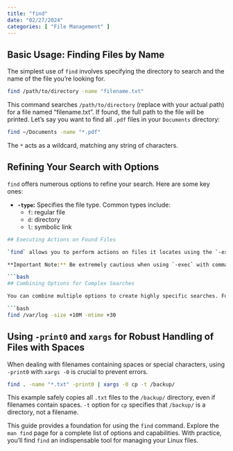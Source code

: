 ```yaml
---
title: "find"
date: "02/27/2024"
categories: [ "File Management" ]
---
```

## Basic Usage: Finding Files by Name

The simplest use of `find` involves specifying the directory to search and the name of the file you're looking for.

```bash
find /path/to/directory -name "filename.txt"
```

This command searches `/path/to/directory` (replace with your actual path) for a file named "filename.txt".  If found, the full path to the file will be printed.  Let's say you want to find all `.pdf` files in your `Documents` directory:

```bash
find ~/Documents -name "*.pdf"
```

The `*` acts as a wildcard, matching any string of characters.


## Refining Your Search with Options

`find` offers numerous options to refine your search.  Here are some key ones:

* **`-type`:** Specifies the file type.  Common types include:
    * `f`: regular file
    * `d`: directory
    * `l`: symbolic link

```bash
## Executing Actions on Found Files

`find` allows you to perform actions on files it locates using the `-exec` option.  This is often used with commands like `rm`, `cp`, or `chmod`.

**Important Note:** Be extremely cautious when using `-exec` with commands like `rm`, as it can permanently delete files.  Always double-check your command before execution.

```bash
## Combining Options for Complex Searches

You can combine multiple options to create highly specific searches. For instance, to find all files larger than 10MB that were modified more than 30 days ago:

```bash
find /var/log -size +10M -mtime +30
```


##  Using `-print0` and `xargs` for Robust Handling of Files with Spaces

When dealing with filenames containing spaces or special characters, using `-print0` with `xargs -0` is crucial to prevent errors.

```bash
find . -name "*.txt" -print0 | xargs -0 cp -t /backup/
```

This example safely copies all `.txt` files to the `/backup/` directory, even if filenames contain spaces.  `-t` option for `cp` specifies that `/backup/` is a directory, not a filename.



This guide provides a foundation for using the `find` command.  Explore the `man find` page for a complete list of options and capabilities.  With practice, you'll find `find` an indispensable tool for managing your Linux files.


